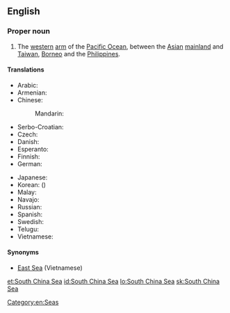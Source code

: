 ==English==
{{rfc-auto}}
{{wikipedia}}

===Proper noun===
{{en-proper noun}}

# The [[western]] [[arm]] of the [[Pacific Ocean]], between the [[Asian]] [[mainland]] and [[Taiwan]], [[Borneo]] and the [[Philippines]].

====Translations====
{{trans-top|Pacific Ocean, between the Asian mainland and Taiwan, Borneo and the Philippines}}
* Arabic: {{t-|ar|بحر الصين الجنوبي|m|tr=baHr al-Siin al-januubiy}}
* Armenian: {{t-|hy|Հարավ-Չինական ծով|tr=Harav-Činakan çov}}
* Chinese:
*: Mandarin: {{t-|cmn|南海|tr=Nán Hǎi|sc=Hani}}
* Serbo-Croatian: {{t|sh|Južno kinesko more}}
* Czech: {{t-|cs|Jihočínské moře|n}}
* Danish: {{t|da|Sydkinesiske Hav}}
* Esperanto: {{t-|eo|Sudĉina Maro}}
* Finnish: {{t-|fi|Etelä-Kiinanmeri}}
* German: {{t-|de|Südchinesisches Meer|n}}
{{trans-mid}}
* Japanese: {{t-|ja|南シナ海|tr=みなみしなかい, Minami-Shina-kai}}
* Korean: {{t-|ko|남중국해|tr=Nam-Jungguk-hae|sc=Hang}} ({{t-|ko|南中國海|sc=Hani}})
* Malay: {{t-|ms|Laut China Selatan}}
* Navajo: {{tø|nv|Tónteel náátsʼósí}}
* Russian: {{t-|ru|Южно-Китайское море|n|tr=Júžno-Kitájskoe móre}}
* Spanish: {{t-|es|Mar de la China Meridional|m}}
* Swedish: {{t-|sv|Sydkinesiska sjön|c}}
* Telugu: {{t-|te|దక్షిణ చైనా సముద్రం}}
* Vietnamese: {{t-|vi|Biển Đông|xs=Vietnamese}}
{{trans-bottom}}

====Synonyms====
* [[East Sea]] (Vietnamese)

[[Category:en:Seas]]

[[et:South China Sea]]
[[id:South China Sea]]
[[lo:South China Sea]]
[[sk:South China Sea]]